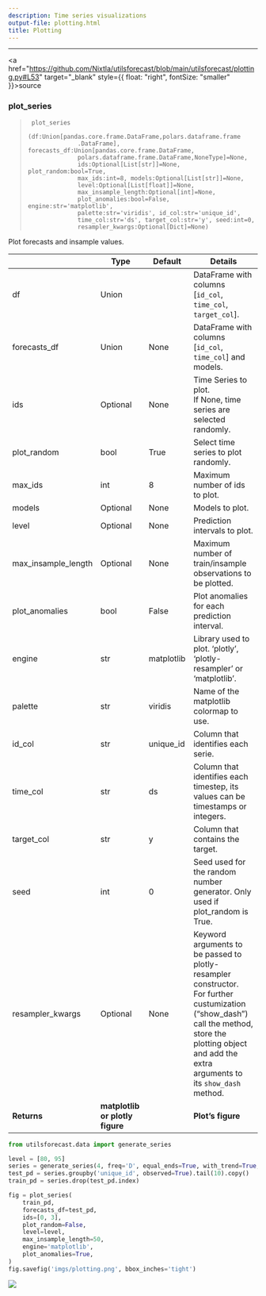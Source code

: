 ```yaml
---
description: Time series visualizations
output-file: plotting.html
title: Plotting
---
```



------------------------------------------------------------------------

<a
href="https://github.com/Nixtla/utilsforecast/blob/main/utilsforecast/plotting.py#L53"
target="_blank" style={{ float: "right", fontSize: "smaller" }}>source</a>

### plot_series

> ``` text
>  plot_series
>               (df:Union[pandas.core.frame.DataFrame,polars.dataframe.frame
>               .DataFrame], forecasts_df:Union[pandas.core.frame.DataFrame,
>               polars.dataframe.frame.DataFrame,NoneType]=None,
>               ids:Optional[List[str]]=None, plot_random:bool=True,
>               max_ids:int=8, models:Optional[List[str]]=None,
>               level:Optional[List[float]]=None,
>               max_insample_length:Optional[int]=None,
>               plot_anomalies:bool=False, engine:str='matplotlib',
>               palette:str='viridis', id_col:str='unique_id',
>               time_col:str='ds', target_col:str='y', seed:int=0,
>               resampler_kwargs:Optional[Dict]=None)
> ```

Plot forecasts and insample values.

|                     | **Type**                        | **Default** | **Details**                                                                                                                                                                                                        |
|------|------------------|-------------------------|-------------------------|
| df                  | Union                           |             | DataFrame with columns \[`id_col`, `time_col`, `target_col`\].                                                                                                                                                     |
| forecasts_df        | Union                           | None        | DataFrame with columns \[`id_col`, `time_col`\] and models.                                                                                                                                                        |
| ids                 | Optional                        | None        | Time Series to plot.<br/>If None, time series are selected randomly.                                                                                                                                                |
| plot_random         | bool                            | True        | Select time series to plot randomly.                                                                                                                                                                               |
| max_ids             | int                             | 8           | Maximum number of ids to plot.                                                                                                                                                                                     |
| models              | Optional                        | None        | Models to plot.                                                                                                                                                                                                    |
| level               | Optional                        | None        | Prediction intervals to plot.                                                                                                                                                                                      |
| max_insample_length | Optional                        | None        | Maximum number of train/insample observations to be plotted.                                                                                                                                                       |
| plot_anomalies      | bool                            | False       | Plot anomalies for each prediction interval.                                                                                                                                                                       |
| engine              | str                             | matplotlib  | Library used to plot. ‘plotly’, ‘plotly-resampler’ or ‘matplotlib’.                                                                                                                                                |
| palette             | str                             | viridis     | Name of the matplotlib colormap to use.                                                                                                                                                                            |
| id_col              | str                             | unique_id   | Column that identifies each serie.                                                                                                                                                                                 |
| time_col            | str                             | ds          | Column that identifies each timestep, its values can be timestamps or integers.                                                                                                                                    |
| target_col          | str                             | y           | Column that contains the target.                                                                                                                                                                                   |
| seed                | int                             | 0           | Seed used for the random number generator. Only used if plot_random is True.                                                                                                                                       |
| resampler_kwargs    | Optional                        | None        | Keyword arguments to be passed to plotly-resampler constructor.<br/>For further custumization (“show_dash”) call the method,<br/>store the plotting object and add the extra arguments to<br/>its `show_dash` method. |
| **Returns**         | **matplotlib or plotly figure** |             | **Plot’s figure**                                                                                                                                                                                                  |

```python
from utilsforecast.data import generate_series
```


```python
level = [80, 95]
series = generate_series(4, freq='D', equal_ends=True, with_trend=True, n_models=2, level=level)
test_pd = series.groupby('unique_id', observed=True).tail(10).copy()
train_pd = series.drop(test_pd.index)
```


```python
fig = plot_series(
    train_pd,
    forecasts_df=test_pd,
    ids=[0, 3],
    plot_random=False,
    level=level,    
    max_insample_length=50,
    engine='matplotlib',
    plot_anomalies=True,
)
fig.savefig('imgs/plotting.png', bbox_inches='tight')
```

![](/utilsforecast/imgs/plotting.png)

